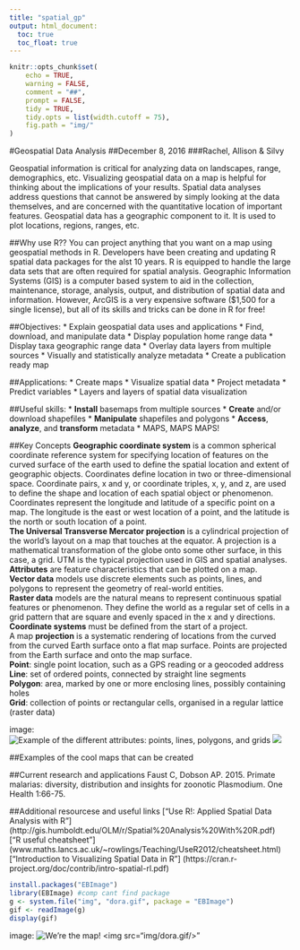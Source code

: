 ```yaml
---
title: "spatial_gp"
output: html_document:
  toc: true
  toc_float: true
---
```


```r
knitr::opts_chunk$set(
    echo = TRUE,
    warning = FALSE,
    comment = "##",
    prompt = FALSE,
    tidy = TRUE,
    tidy.opts = list(width.cutoff = 75),
    fig.path = "img/"
)
```

#Geospatial Data Analysis
##December 8, 2016
###Rachel, Allison & Silvy

Geospatial information is critical for analyzing data on landscapes, range, demographics, etc. Visualizing geospatial data on a map is helpful for thinking about the implications of your results. Spatial data analyses address questions that cannot be answered by simply looking at the data themselves, and are concerned with the quantitative location of important features. Geospatial data has a geographic component to it. It is used to plot locations, regions, ranges, etc. 

##Why use R??
You can project anything that you want on a map using geospatial methods in R. Developers have been creating and updating R spatial data packages for the alst 10 years. R is equipped to handle the large data sets that are often required for spatial analysis. Geographic Information Systems (GIS) is a computer based system to aid in the collection, maintenance, storage, analysis, output, and distribution of spatial data and information. However, ArcGIS is a very expensive software ($1,500 for a single license), but all of its skills and tricks can be done in R for free!

##Objectives: 
* Explain geospatial data uses and applications
* Find, download, and manipulate data
* Display population home range data
* Display taxa geographic range data
* Overlay data layers from multiple sources
* Visually and statistically analyze metadata
* Create a publication ready map

##Applications:
* Create maps
* Visualize spatial data
* Project metadata
* Predict variables
* Layers and layers of spatial data visualization

##Useful skills:
* __Install__ basemaps from multiple sources
* __Create__ and/or download shapefiles
* __Manipulate__ shapefiles and polygons
* __Access__, __analyze__, and __transform__ metadata
* MAPS, MAPS MAPS!

##Key Concepts
__Geographic coordinate system__ is a common spherical coordinate reference system for specifying location of features on the curved surface of the earth used to define the spatial location and extent of geographic objects. Coordinates define location in two or three-dimensional space. Coordinate pairs, x and y, or coordinate triples, x, y, and z, are used to define the shape and location of each spatial object or phenomenon. Coordinates represent the longitude and latitude of a specific point on a map. The longitude is the east or west location of a point, and the latitude is the north or south location of a point.  
__The Universal Transverse Mercator projection__ is a cylindrical projection of the world's layout on a map that touches at the equator. A projection is a mathematical transformation of the globe onto some other surface, in this case, a grid. UTM is the typical projection used in GIS and spatial analyses.  
__Attributes__ are feature characteristics that can be plotted on a map.  
__Vector data__ models use discrete elements such as points, lines, and polygons to represent the geometry of real-world entities.  
__Raster data__ models are the natural means to represent continuous spatial features or phenomenon. They define the world as a regular set of cells in a grid pattern that are square and evenly spaced in the x and y directions.  
__Coordinate systems__ must be defined from the start of a project.   
A map __projection__ is a systematic rendering of locations from the curved from the curved Earth surface onto a flat map surface. Points are projected from the Earth surface and onto the map surface.  
__Point__: single point location, such as a GPS reading or a geocoded address  
__Line__: set of ordered points, connected by straight line segments  
__Polygon__: area, marked by one or more enclosing lines, possibly containing holes  
__Grid__: collection of points or rectangular cells, organised in a regular lattice (raster data)  

image: ![Example of the different attributes: points, lines, polygons, and grids]("C:\Users\Allison\Desktop\img\polygons.jpg")
<img src="img/polygons.jpg"/>

##Examples of the cool maps that can be created


##Current research and applications
Faust C, Dobson AP. 2015. Primate malarias: diversity, distribution and insights for zoonotic Plasmodium. One Health 1:66-75.

##Additional resourcese and useful links
["Use R!: Applied Spatial Data Analysis with R"] (http://gis.humboldt.edu/OLM/r/Spatial%20Analysis%20With%20R.pdf)  
["R useful cheatsheet"] (www.maths.lancs.ac.uk/~rowlings/Teaching/UseR2012/cheatsheet.html) 
["Introduction to Visualizing Spatial Data in R"] (https://cran.r-project.org/doc/contrib/intro-spatial-rl.pdf)

```r
install.packages("EBImage")
library(EBImage) #comp cant find package
g <- system.file("img", "dora.gif", package = "EBImage")
gif <- readImage(g)
display(gif)
````

image: ![We're the map!]("http://cdn.elciudadano.cl/wp-content/uploads/2015/03/Mapa-dora.gif")
<img src="img/dora.gif/>"
